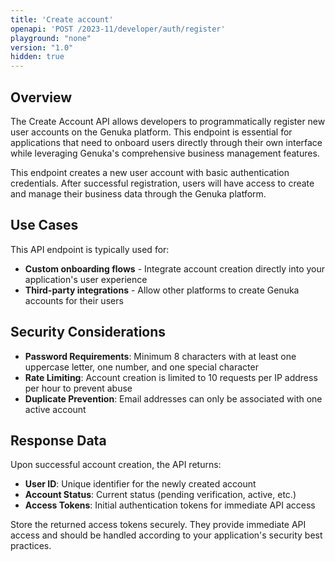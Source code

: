 ```yaml
---
title: 'Create account'
openapi: 'POST /2023-11/developer/auth/register'
playground: "none"
version: "1.0"
hidden: true
---
```


## Overview

The Create Account API allows developers to programmatically register new user accounts on the Genuka platform. This endpoint is essential for applications that need to onboard users directly through their own interface while leveraging Genuka's comprehensive business management features.

<Note>
This endpoint creates a new user account with basic authentication credentials. After successful registration, users will have access to create and manage their business data through the Genuka platform.
</Note>

## Use Cases

This API endpoint is typically used for:

- **Custom onboarding flows** - Integrate account creation directly into your application's user experience
- **Third-party integrations** - Allow other platforms to create Genuka accounts for their users


## Security Considerations

- **Password Requirements**: Minimum 8 characters with at least one uppercase letter, one number, and one special character
- **Rate Limiting**: Account creation is limited to 10 requests per IP address per hour to prevent abuse
- **Duplicate Prevention**: Email addresses can only be associated with one active account

## Response Data

Upon successful account creation, the API returns:

- **User ID**: Unique identifier for the newly created account
- **Account Status**: Current status (pending verification, active, etc.)
- **Access Tokens**: Initial authentication tokens for immediate API access

<Warning>
Store the returned access tokens securely. They provide immediate API access and should be handled according to your application's security best practices.
</Warning>
